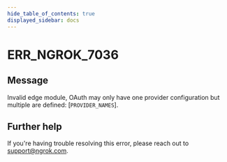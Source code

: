 ```yaml
---
hide_table_of_contents: true
displayed_sidebar: docs
---
```



# ERR_NGROK_7036

## Message

Invalid edge module, OAuth may only have one provider configuration but multiple are defined: [`PROVIDER_NAMES`].

<ErrorDetails error="err_ngrok_7036" />

## Further help

If you're having trouble resolving this error, please reach out to [support@ngrok.com](mailto:support@ngrok.com?subject=Help%20with%20ERR_NGROK_7036).
